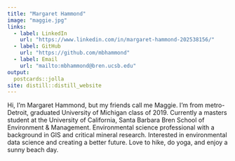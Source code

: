 ```yaml
---
title: "Margaret Hammond"
image: "maggie.jpg"
links:
  - label: LinkedIn
    url: "https://www.linkedin.com/in/margaret-hammond-202538156/"
  - label: GitHub
    url: "https://github.com/mbhammond"
  - label: Email
    url: "mailto:mbhammond@bren.ucsb.edu"
output:
  postcards::jolla
site: distill::distill_website
---
```

 
Hi, I'm Margaret Hammond, but my friends call me Maggie. I'm from metro-Detroit, graduated University of Michigan class of 2019. Currently a masters student at the University of California, Santa Barbara Bren School of Environment & Management.  Environmental science professional with a background in GIS and critical mineral research. Interested in environmental data science and creating a better future. Love to hike, do yoga, and enjoy a sunny beach day. 
